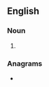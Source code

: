 ==English==

===Noun===
{{head|en|noun form}}

# {{plural of|translocation|lang=en}}

===Anagrams===
* {{anagrams|en|a=aacilnnoorsstt|cotranslations}}